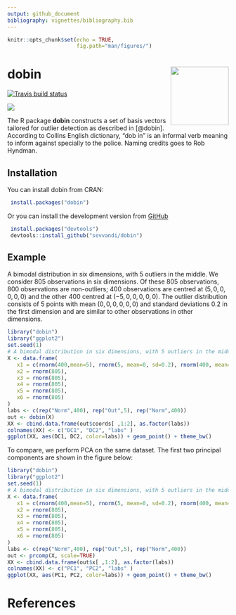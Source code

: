 ```yaml
---
output: github_document
bibliography: vignettes/bibliography.bib
---
```


```r
knitr::opts_chunk$set(echo = TRUE,
                      fig.path="man/figures/")
```
# dobin <img src='man/figures/logo.png' align="right" height="132.5" />

[![Travis build status](https://travis-ci.org/sevvandi/dobin.svg?branch=master)](https://travis-ci.org/sevvandi/dobin)

[![](https://cranlogs.r-pkg.org/badges/dobin)](https://cran.r-project.org/package=dobin)

The R package **dobin** constructs a set of basis vectors tailored for outlier detection as described in [@dobin]. According to Collins English dictionary, "dob in" is an informal verb meaning to inform against specially to the police. Naming credits goes to Rob Hyndman.  

## Installation
You can install dobin from CRAN:
```r
 install.packages("dobin")
```

Or you can install the development version from [GitHub](https://github.com/sevvandi/dobin)
```r
 install.packages("devtools")
 devtools::install_github("sevvandi/dobin")
```

## Example

A bimodal distribution in six dimensions, with 5 outliers in the middle.  We consider 805 observations in six dimensions. Of these 805 observations,  800 observations are non-outliers;  400 observations are centred at $(5,0,0,0,0,0)$ and the other 400 centred at $(-5,0,0,0,0,0)$.  The outlier distribution consists of $5$ points with mean $(0,0,0,0,0,0)$ and standard deviations $0.2$ in the first dimension and are similar to other observations in other dimensions.

```r
library("dobin")
library("ggplot2")
set.seed(1)
# A bimodal distribution in six dimensions, with 5 outliers in the middle.
X <- data.frame(
   x1 = c(rnorm(400,mean=5), rnorm(5, mean=0, sd=0.2), rnorm(400, mean=-5)),
   x2 = rnorm(805),
   x3 = rnorm(805),
   x4 = rnorm(805),
   x5 = rnorm(805),
   x6 = rnorm(805)
)
labs <- c(rep("Norm",400), rep("Out",5), rep("Norm",400))
out <- dobin(X)
XX <- cbind.data.frame(out$coords[ ,1:2], as.factor(labs))
colnames(XX) <- c("DC1", "DC2", "labs" )
ggplot(XX, aes(DC1, DC2, color=labs)) + geom_point() + theme_bw()

```

To compare, we perform PCA on the same dataset. The first two principal components are shown in the figure below:

```r
library("dobin")
library("ggplot2")
set.seed(1)
# A bimodal distribution in six dimensions, with 5 outliers in the middle.
X <- data.frame(
   x1 = c(rnorm(400,mean=5), rnorm(5, mean=0, sd=0.2), rnorm(400, mean=-5)),
   x2 = rnorm(805),
   x3 = rnorm(805),
   x4 = rnorm(805),
   x5 = rnorm(805),
   x6 = rnorm(805)
)
labs <- c(rep("Norm",400), rep("Out",5), rep("Norm",400))
out <- prcomp(X, scale=TRUE)
XX <- cbind.data.frame(out$x[ ,1:2], as.factor(labs))
colnames(XX) <- c("PC1", "PC2", "labs" )
ggplot(XX, aes(PC1, PC2, color=labs)) + geom_point() + theme_bw()

```

# References
